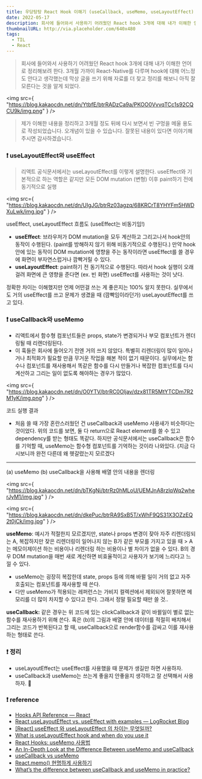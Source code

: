 ```yaml
---
title: 우당탕탕 React Hook 이해기 (useCallback, useMemo, useLayoutEffect)
date: 2022-05-17
description: 회사에 들어와서 사용하기 어려웠던 React hook 3개에 대해 내가 이해한 언어로 정리해보려 한다. 3개월 가까이 React-Native를 다루며 hook에 대해 어느정도 안다고 생각했는데 막상 글을 쓰기 위해 자료를 더 찾고 정리를 해보니 아직 잘 모른다는 것을 알게 되었다.
thumbnailURL: http://via.placeholder.com/640x480
tags:
  - TIL
  - React
---
```


> 회사에 들어와서 사용하기 어려웠던 React hook 3개에 대해 내가 이해한 언어로 정리해보려 한다. 3개월 가까이 React-Native를 다루며 hook에 대해 어느정도 안다고 생각했는데 막상 글을 쓰기 위해 자료를 더 찾고 정리를 해보니 아직 잘 모른다는 것을 알게 되었다.

<img
  src={
    "https://blog.kakaocdn.net/dn/YtbfE/btrRADzCa9a/PKOO0VvvqTCc1s92CQCU9k/img.png"
  }
/>

> 제가 이해한 내용을 정리하고 3개월 정도 뒤에 다시 보면서 빈 구멍을 메울 용도로 작성되었습니다. 오개념이 있을 수 있습니다. 잘못된 내용이 있다면 이야기해주시면 감사하겠습니다.

### ❗️ useLayoutEffect와 useEffect

> 리액트 공식문서에서는 useLayoutEffect를 이렇게 설명한다. useEffect와 기본적으로 하는 역할은 같지만 모든 DOM mutation (변형) 이후 paint하기 전에 동기적으로 실행

<img
  src={
    "https://blog.kakaocdn.net/dn/UIgJG/btrRz03agzq/68KRCrT8YHYFm5HWDXuLwk/img.jpg"
  }
/>

useEffect, useLayoutEffect 흐름도 (useEffect는 비동기임!)

- **useEffect**: 브라우저가 DOM mutation을 모두 계산하고 그리고나서 hook안의 동작이 수행된다. (paint를 방해하지 않기 위해 비동기적으로 수행된다.) 만약 hook 안에 있는 동작이 DOM mutation에 영향을 주는 동작이라면 useEffect를 쓸 경우에 화면이 부자연스럽거나 깜빡거릴 수 있다.
- **useLayoutEffect**: paint하기 전 동기적으로 수행된다. 따라서 hook 실행이 오래 걸려 화면에 큰 영향을 준다면 (ex. 빈 화면) useEffect를 사용하는 것이 낫다.

정확한 차이는 이해했지만 언제 어떤걸 쓰는 게 좋은지는 100% 알지 못한다. 실무에서도 거의 useEffect를 쓰고 문제가 생겼을 때 (깜빡임이라던가) useLayoutEffect를 쓰고 있다.

### ❗️ useCallback와 useMemo

- 리액트에서 함수형 컴포넌트들은 props, state가 변경되거나 부모 컴포넌트가 렌더링될 때 리렌더링된다.
- 이 훅들은 회사에 들어오기 전엔 거의 쓰지 않았다. 특별히 리렌더링이 많이 일어나거나 최적화가 필요할 만큼 무거운 작업을 해본 적이 없기 때문이다. 실무에서는 함수나 컴포넌트를 재사용해서 똑같은 함수를 다시 만들거나 복잡한 컴포넌트를 다시 계산하고 그리는 일이 없도록 해야하는 경우가 많았다.

<img
  src={
    "https://blog.kakaocdn.net/dn/O0YTV/btrRC0Oljav/dzx81TR5MtYTCDm7R2M1yK/img.png"
  }
/>

코드 실행 결과

- 처음 쓸 때 가장 혼란스러웠던 건 useCallback과 useMemo 사용새가 비슷하다는 것이었다. 위의 코드를 보면, 둘 다 return으로 React element를 쓸 수 있고 dependency를 받는 형태도 똑같다. 하지만 공식문서에서는 useCallback은 함수를 기억할 때, useMemo는 함수형 컴포넌트를 기억하는 것이라 나와있다. (지금 다시보니까 완전 다른데 왜 헷갈렸는지 모르겠다

---

(a) useMemo (b) useCallback을 사용해 배열 안의 내용을 렌더링

<img
  src={
    "https://blog.kakaocdn.net/dn/bTKgNi/btrRz0hMLoU/UEMJnA8rzlqWq2wherJyM1/img.jpg"
  }
/>

<img
  src={
    "https://blog.kakaocdn.net/dn/dkePuc/btrRA9SxB5T/xWhF9QS31X3OZzEQ2t0jCk/img.jpg"
  }
/>

**useMemo**: 예시가 적절한지 모르겠지만, state나 props 변경이 잦아 자주 리렌더링되는 A, 복잡하지만 잦은 리렌더링이 일어나지 않는 B가 같은 부모를 가지고 있을 때 > A는 메모이제이션 하는 비용이나 리렌더링 하는 비용이나 별 차이가 없을 수 있다. B의 경우 DOM mutation을 매번 새로 계산하면 비효율적이고 사용자가 보기에 느리다고 느낄 수 있다.

- useMemo는 굉장히 복잡한데 state, props 등에 의해 바뀔 일이 거의 없고 자주 호출되는 컴포넌트를 재사용할 때 쓴다.
- 다만 useMemo가 적용되는 레퍼런스는 가비지 컬렉션에서 제외되어 잘못하면 메모리를 더 많이 차지할 수 있다고 한다. 그래서 정말 필요할 때만 쓸 것..

**useCallback:** 같은 경우는 위 코드에 있는 clickCallback과 같이 바뀔일이 별로 없는 함수를 재사용하기 위해 쓴다. 혹은 (b)의 그림과 배열 안에 데이터를 적절히 배치해서 그리는 코드가 반복된다고 할 때, useCallback으로 render함수를 감싸고 이를 재사용하는 형태로 쓴다.

### ❗️ 정리

- useLayoutEffect는 useEffect를 사용했을 때 문제가 생길만 하면 사용하자.
- useCallback과 useMemo는 쓰는게 좋을지 안좋을지 생각하고 잘 선택해서 사용하자. 🥲

### ❗️ reference

- [Hooks API Reference — React](https://reactjs.org/docs/hooks-reference.html#uselayouteffect)
- [React useLayoutEffect vs. useEffect with examples — LogRocket Blog](https://blog.logrocket.com/useeffect-vs-uselayouteffect-examples/)
- [[React] useEffect 와 useLayoutEffect 의 차이는 무엇일까?](https://medium.com/@jnso5072/react-useeffect-%EC%99%80-uselayouteffect-%EC%9D%98-%EC%B0%A8%EC%9D%B4%EB%8A%94-%EB%AC%B4%EC%97%87%EC%9D%BC%EA%B9%8C-e1a13adf1cd5)
- [What is useLayoutEffect hook and when do you use it](https://dev.to/nibble/what-is-uselayouteffect-hook-and-when-do-you-use-it-3lan)
- [React Hooks: useMemo 사용법](https://www.daleseo.com/react-hooks-use-memo/)
- [An In-Depth Look at the Difference Between useMemo and useCallback](https://procoders.tech/blog/difference-between-usememo-and-usecallback/)
- [useCallback vs useMemo](https://medium.com/@jan.hesters/usecallback-vs-usememo-c23ad1dc60)
- [React.memo() 현명하게 사용하기](https://ui.toast.com/weekly-pick/ko_20190731)
- [What’s the difference between useCallback and useMemo in practice?](https://stackoverflow.com/questions/54963248/whats-the-difference-between-usecallback-and-usememo-in-practice)
